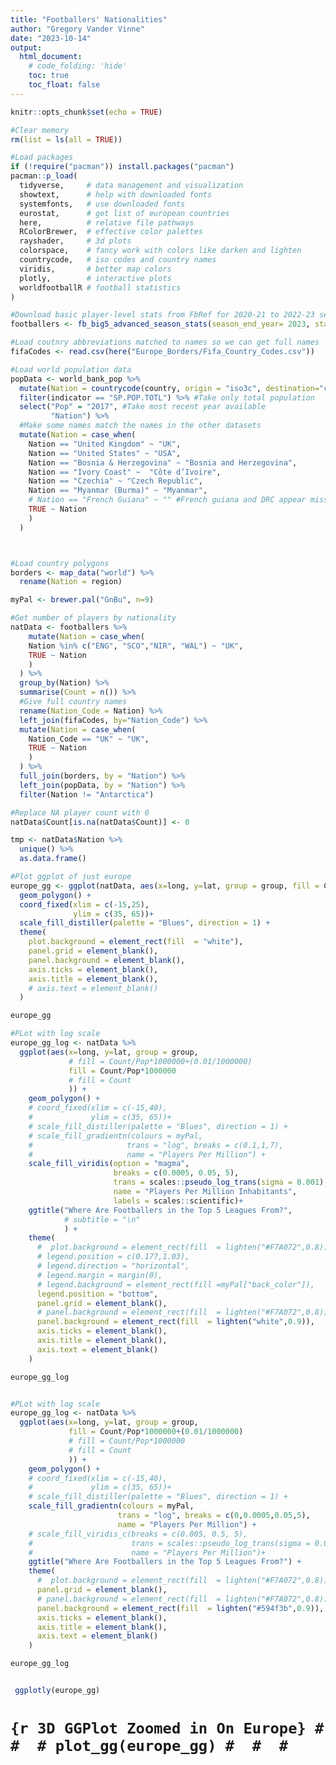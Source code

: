 ```yaml
---
title: "Footballers' Nationalities"
author: "Gregory Vander Vinne"
date: "2023-10-14"
output:
  html_document:
    # code_folding: 'hide'
    toc: true
    toc_float: false
---
```


```r
knitr::opts_chunk$set(echo = TRUE)
```

```r
#Clear memory
rm(list = ls(all = TRUE))

#Load packages
if (!require("pacman")) install.packages("pacman")
pacman::p_load(
  tidyverse,     # data management and visualization
  showtext,      # help with downloaded fonts  
  systemfonts,   # use downloaded fonts
  eurostat,      # get list of european countries  
  here,          # relative file pathways
  RColorBrewer,  # effective color palettes  
  rayshader,     # 3d plots
  colorspace,    # fancy work with colors like darken and lighten
  countrycode,   # iso codes and country names
  viridis,       # better map colors
  plotly,        # interactive plots
  worldfootballR # football statistics
)

#Download basic player-level stats from FbRef for 2020-21 to 2022-23 seasons
footballers <- fb_big5_advanced_season_stats(season_end_year= 2023, stat_type= "standard", team_or_player= "player")

#Load coutnry abbreviations matched to names so we can get full names
fifaCodes <- read.csv(here("Europe_Borders/Fifa_Country_Codes.csv"))

#Load world population data
popData <- world_bank_pop %>%
  mutate(Nation = countrycode(country, origin = "iso3c", destination="country.name.en")) %>% #Get country name from code
  filter(indicator == "SP.POP.TOTL") %>% #Take only total population
  select("Pop" = "2017", #Take most recent year available
         "Nation") %>%
  #Make some names match the names in the other datasets
  mutate(Nation = case_when(       
    Nation == "United Kingdom" ~ "UK", 
    Nation == "United States" ~ "USA",
    Nation == "Bosnia & Herzegovina" ~ "Bosnia and Herzegovina",
    Nation == "Ivory Coast" ~  "Côte d’Ivoire",
    Nation == "Czechia" ~ "Czech Republic",
    Nation == "Myanmar (Burma)" ~ "Myanmar",
    # Nation == "French Guiana" ~ "" #French guiana and DRC appear missing from pop data
    TRUE ~ Nation
    )
  )



#Load country polygons
borders <- map_data("world") %>%
  rename(Nation = region)

myPal <- brewer.pal("GnBu", n=9)

```

```r

#Get number of players by nationality
natData <- footballers %>%
    mutate(Nation = case_when(
    Nation %in% c("ENG", "SCO","NIR", "WAL") ~ "UK", 
    TRUE ~ Nation
    )
  ) %>%
  group_by(Nation) %>%
  summarise(Count = n()) %>%
  #Give full country names
  rename(Nation_Code = Nation) %>%
  left_join(fifaCodes, by="Nation_Code") %>%
  mutate(Nation = case_when(
    Nation_Code == "UK" ~ "UK", 
    TRUE ~ Nation
    )
  ) %>%
  full_join(borders, by = "Nation") %>%
  left_join(popData, by = "Nation") %>%
  filter(Nation != "Antarctica")

#Replace NA player count with 0
natData$Count[is.na(natData$Count)] <- 0

tmp <- natData$Nation %>%
  unique() %>%
  as.data.frame()

```

```r
#Plot ggplot of just europe
europe_gg <- ggplot(natData, aes(x=long, y=lat, group = group, fill = Count)) + 
  geom_polygon() + 
  coord_fixed(xlim = c(-15,25),
              ylim = c(35, 65))+
  scale_fill_distiller(palette = "Blues", direction = 1) +
  theme(
    plot.background = element_rect(fill  = "white"),
    panel.grid = element_blank(), 
    panel.background = element_blank(),
    axis.ticks = element_blank(),
    axis.title = element_blank(),
    # axis.text = element_blank()
  )

europe_gg


```

```r
#PLot with log scale
europe_gg_log <- natData %>%
  ggplot(aes(x=long, y=lat, group = group, 
             # fill = Count/Pop*1000000+(0.01/1000000)
             fill = Count/Pop*1000000
             # fill = Count
             )) + 
    geom_polygon() + 
    # coord_fixed(xlim = c(-15,40),
    #             ylim = c(35, 65))+
    # scale_fill_distiller(palette = "Blues", direction = 1) +
    # scale_fill_gradientn(colours = myPal,
    #                     trans = "log", breaks = c(0.1,1,7),
    #                     name = "Players Per Million") +
    scale_fill_viridis(option = "magma",
                       breaks = c(0.0005, 0.05, 5), 
                       trans = scales::pseudo_log_trans(sigma = 0.001),
                       name = "Players Per Million Inhabitants",
                       labels = scales::scientific)+
    ggtitle("Where Are Footballers in the Top 5 Leagues From?",
            # subtitle = "\n"
            ) + 
    theme(
      #  plot.background = element_rect(fill  = lighten("#F7A072",0.8)),
      # legend.position = c(0.177,1.03),
      # legend.direction = "horizontal",
      # legend.margin = margin(0),
      # legend.background = element_rect(fill =myPal["back_color"]),
      legend.position = "bottom",
      panel.grid = element_blank(), 
      # panel.background = element_rect(fill  = lighten("#F7A072",0.8)),
      panel.background = element_rect(fill  = lighten("white",0.9)),
      axis.ticks = element_blank(),
      axis.title = element_blank(),
      axis.text = element_blank()
    )

europe_gg_log



```
```r
#PLot with log scale
europe_gg_log <- natData %>%
  ggplot(aes(x=long, y=lat, group = group, 
             fill = Count/Pop*1000000+(0.01/1000000)
             # fill = Count/Pop*1000000
             # fill = Count
             )) + 
    geom_polygon() + 
    # coord_fixed(xlim = c(-15,40),
    #             ylim = c(35, 65))+
    # scale_fill_distiller(palette = "Blues", direction = 1) +
    scale_fill_gradientn(colours = myPal,
                        trans = "log", breaks = c(0,0.0005,0.05,5),
                        name = "Players Per Million") +
    # scale_fill_viridis_c(breaks = c(0.005, 0.5, 5), 
    #                      trans = scales::pseudo_log_trans(sigma = 0.001),
    #                      name = "Players Per Million")+
    ggtitle("Where Are Footballers in the Top 5 Leagues From?") + 
    theme(
      #  plot.background = element_rect(fill  = lighten("#F7A072",0.8)),
      panel.grid = element_blank(), 
      # panel.background = element_rect(fill  = lighten("#F7A072",0.8)),
      panel.background = element_rect(fill  = lighten("#594f3b",0.9)),
      axis.ticks = element_blank(),
      axis.title = element_blank(),
      axis.text = element_blank()
    )

europe_gg_log



```
```r
 ggplotly(europe_gg)


```


# ```{r 3D GGPlot Zoomed in On Europe}
# 
# 
# plot_gg(europe_gg)
# 
# 
# ```





